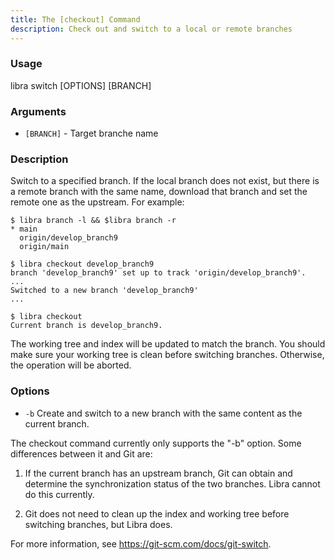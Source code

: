 ```yaml
---
title: The [checkout] Command
description: Check out and switch to a local or remote branches
---
```


### Usage

libra switch [OPTIONS] [BRANCH]

### Arguments

-   `[BRANCH]` - Target branche name

### Description

Switch to a specified branch. If the local branch does not exist, but there is a remote branch with the same name, download that branch and set the remote one as the upstream.
For example:

```shell
$ libra branch -l && $libra branch -r
* main
  origin/develop_branch9
  origin/main

$ libra checkout develop_branch9 
branch 'develop_branch9' set up to track 'origin/develop_branch9'.
...
Switched to a new branch 'develop_branch9'
...

$ libra checkout
Current branch is develop_branch9.
```

The working tree and index will be updated to match the branch. You should make sure your working tree is clean before switching branches. Otherwise, the operation will be aborted.

### Options

-   `-b`
    Create and switch to a new branch with the same content as the current branch.

<Note type="note" title="Note">
The checkout command currently only supports the "-b" option. Some differences between it and Git are:

1. If the current branch has an upstream branch, Git can obtain and determine the synchronization status of the two branches. Libra cannot do this currently.

2. Git does not need to clean up the index and working tree before switching branches, but Libra does.

For more information, see https://git-scm.com/docs/git-switch.

</Note>
